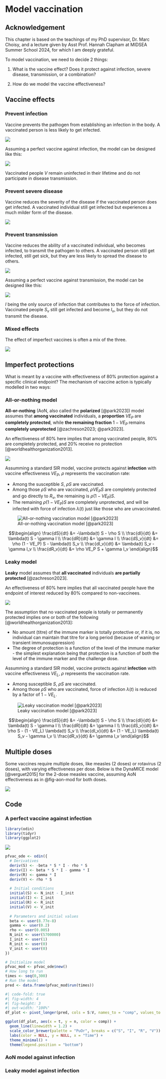 # Model vaccination

::: {.callout-note appearance="simple"}
# Acknowledgement

This chapter is based on the teachings of my PhD supervisor, Dr. Marc Choisy, and a lecture given by Asst Prof. Hannah Clapham at MIDSEA Summer School 2024, for which I am deeply grateful.
:::

To model vaccination, we need to decide 2 things:

1. What is the vaccine effect? Does it protect against infection, severe disease, transmission, or a combination?

2. How do we model the vaccine effectiveness?

## Vaccine effects

### Prevent infection

Vaccine prevents the pathogen from establishing an infection in the body. A vaccinated person is less likely to get infected.

![](img/vax/prv-inf.svg)

Assuming a perfect vaccine against infection, the model can be designed like this:

![](img/vax/prv-inf-mod.svg)

Vaccinated people $V$ remain uninfected in their lifetime and do not participate in disease transmission.

### Prevent severe disease

Vaccine reduces the severity of the disease if the vaccinated person does get infected. A vaccinated individual still get infected but experiences a much milder form of the disease.

![](img/vax/prv-dis.svg)

### Prevent transmission

Vaccine reduces the ability of a vaccinated individual, who becomes infected, to transmit the pathogen to others. A vaccinated person still get infected, still get sick, but they are less likely to spread the disease to others.

![](img/vax/prv-trans.svg)

Assuming a perfect vaccine against transmission, the model can be designed like this:

![](img/vax/prv-trans-mod.svg)

$I$ being the only source of infection that contributes to the force of infection. Vaccinated people $S_v$ still get infected and become $I_v$, but they do not transmit the disease.

### Mixed effects

The effect of imperfect vaccines is often a mix of the three.

![](img/vax/prv-mix.svg)

## Imperfect protections

What is meant by a vaccine with effectiveness of 80% protection against a specific clinical endpoint? The mechanism of vaccine action is typically modelled in two ways:

### All-or-nothing model

::: {.callout-tip appearance="simple"}
**All-or-nothing** (AoN, also called the **polarized** [@park2023]) model assumes that **among vaccinated** individuals, a **proportion** $VE_P$ are **completely protected**, while **the remaining fraction** $1 - VE_P$ remains **completely unprotected** [@zachreson2023; @park2023].
:::

An effectiveness of 80% here implies that among vaccinated people, 80% are completely protected, and 20% receive no protection [@worldhealthorganization2013].

![](img/vax/aon.svg)

Assumming a standard SIR model, vaccine protects against **infection** with vaccine effectiveness $VE_P$, $\rho$ represents the vaccination rate:

-   Among the susceptible $S$, $\rho S$ are vaccinated.
-   Among those $\rho S$ who are vaccinated, $\rho VE_P S$ are completely protected and go directly to $R_v$, the remaining is $\rho (1 - VE_P) S$.
-   The remaining $\rho (1 - VE_P) S$ are completely unprotected, and will be infected with force of infection $\lambda(t)$ just like those who are unvaccinated.

![All-or-nothing vaccination model [@park2023]](img/vax/aon-mod.svg){#fig-aon-mod}

$$\begin{align}
\frac{dS}{dt} &= -\lambda(t) S - \rho S \\
\frac{dI}{dt} &= \lambda(t) S - \gamma I \\
\frac{dR}{dt} &= \gamma I \\
\frac{dS_v}{dt} &= \rho (1 - VE_P) S - \lambda(t) S_v \\
\frac{dI_v}{dt} &= \lambda(t) S_v - \gamma I_v \\
\frac{dR_v}{dt} &= \rho VE_P S + \gamma I_v
\end{align}$$

### Leaky model

::: {.callout-tip appearance="simple"}
**Leaky** model assumes that **all vaccinated** individuals **are partially protected** [@zachreson2023].
:::

An effectiveness of 80% here implies that all vaccinated people have the endpoint of interest reduced by 80% compared to non-vaccinees.

![](img/vax/leaky.svg)

The assumption that no vaccinated people is totally or permanently protected implies one or both of the following [@worldhealthorganization2013]:

-   No amount (titre) of the immune marker is totally protective or, if it is, no individual can maintain that titre for a long period (because of waning or transient immunosuppression)
-   The degree of protection is a function of the level of the immune marker - the simplest explanation being that protection is a function of both the level of the immune marker and the challenge dose.

Assumming a standard SIR model, vaccine protects against **infection** with vaccine effectiveness $VE_L$, $\rho$ represents the vaccination rate.

-   Among susceptible $S$, $\rho S$ are vaccinated.
-   Among those $\rho S$ who are vaccinated, force of infection $\lambda(t)$ is reduced by a factor of $1 - VE_L$.

![Leaky vaccination model [@park2023]](img/vax/leaky-mod.svg){#fig-leaky-mod}

$$\begin{align}
\frac{dS}{dt} &= -\lambda(t) S - \rho S \\
\frac{dI}{dt} &= \lambda(t) S - \gamma I \\
\frac{dR}{dt} &= \gamma I \\
\frac{dS_v}{dt} &= \rho S - (1 - VE_L) \lambda(t) S_v \\
\frac{dI_v}{dt} &= (1 - VE_L) \lambda(t) S_v - \gamma I_v \\
\frac{dR_v}{dt} &= \gamma I_v
\end{align}$$

## Multiple doses

Some vaccines require multiple doses, like measles (2 doses) or rotavirus (2 doses), with varying effectiveness per dose. Below is the DynaMICE model [@verguet2015] for the 2-dose measles vaccine, assuming AoN effectiveness as in @fig-aon-mod for both doses.

![](img/vax/dynamice.svg)

## Code

### A perfect vaccine against infection

```r
library(odin)
library(tidyr)
library(ggplot2)
```

![](img/vax/prv-inf-mod.svg)

```r
pfvac_ode <- odin({
  # Derivatives
  deriv(S) <- -beta * S * I - rho * S
  deriv(I) <- beta * S * I - gamma * I
  deriv(R) <- gamma * I
  deriv(V) <- rho * S
  
  # Initial conditions
  initial(S) <- N_init - I_init
  initial(I) <- I_init
  initial(R) <- R_init
  initial(V) <- V_init
  
  # Parameters and initial values
  beta <- user(8.77e-8)
  gamma <- user(0.2)
  rho <- user(0.005)
  N_init <- user(5700000)
  I_init <- user(1)
  R_init <- user(0)
  V_init <- user(0)
})
```

```r
# Initialize model
pfvac_mod <- pfvac_ode$new()
# How long to run
times <- seq(0,300)
# Run the model
pred <- data.frame(pfvac_mod$run(times))
```

```r
#| code-fold: true
#| fig-width: 4
#| fig-height: 3
#| out-width: "100%"
df_plot <- pivot_longer(pred, cols = S:V, names_to = "comp", values_to = "n")

ggplot(df_plot, aes(x = t, y = n, color = comp)) +
  geom_line(linewidth = 1.2) +
  scale_color_brewer(palette = "PuOr", breaks = c("S", "I", "R", "V")) +
  labs(color = NULL, y = NULL, x = "Time") +
  theme_minimal() +
  theme(legend.position = "bottom")
```


### AoN model against infection



### Leaky model against infection

